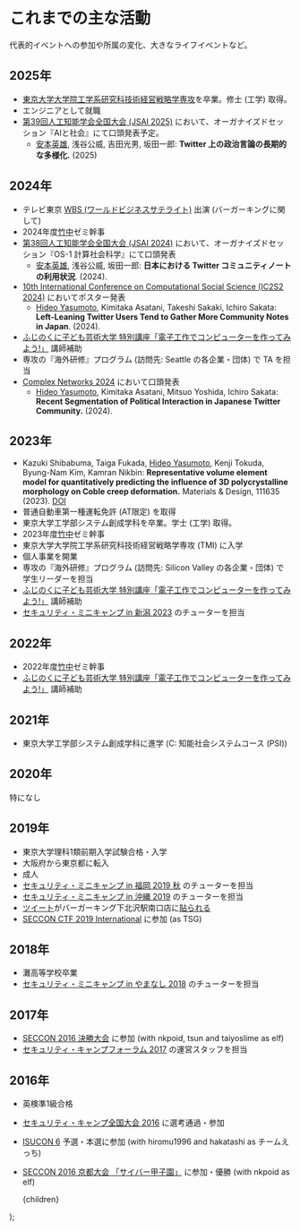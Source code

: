 
# これまでの主な活動

代表的イベントへの参加や所属の変化、大きなライフイベントなど。

## 2025年

* [東京大学大学院工学系研究科技術経営戦略学専攻](https://tmi.t.u-tokyo.ac.jp/)を卒業。修士 (工学) 取得。
* エンジニアとして就職
* [第39回人工知能学会全国大会 (JSAI 2025)](https://www.ai-gakkai.or.jp/jsai2025/) において、オーガナイズドセッション『AIと社会』にて口頭発表予定。
    * <u>安本英雄</u>, 浅谷公威, 吉田光男, 坂田一郎: **Twitter 上の政治言論の長期的な多様化.** (2025)

## 2024年

* テレビ東京 [WBS (ワールドビジネスサテライト)](https://www.tv-tokyo.co.jp/wbs/) 出演 (バーガーキングに関して)
* 2024年度[竹中](https://www.grips.ac.jp/list/jp/facultyinfo/takenaka_harukata/)ゼミ幹事
* [第38回人工知能学会全国大会 (JSAI 2024)](https://www.ai-gakkai.or.jp/jsai2024/) において、オーガナイズドセッション『OS-1 計算社会科学』にて口頭発表
    *  <u>安本英雄</u>, 浅谷公威, 坂田一郎: **日本における Twitter コミュニティノートの利用状況**. (2024).
* [10th International Conference on Computational Social Science (IC2S2 2024)](https://ic2s2-2024.org/) においてポスター発表
    * <u>Hideo Yasumoto</u>, Kimitaka Asatani, Takeshi Sakaki, Ichiro Sakata: **Left-Leaning Twitter Users Tend to Gather More Community Notes in Japan**. (2024).
* [ふじのくに子ども芸術大学 特別講座「電子工作でコンピューターを作ってみよう!」](https://www.fkac.jp/kouza2024/detail.html?id=nw1715487309) 講師補助
* 専攻の『海外研修』プログラム (訪問先: Seattle の各企業・団体) で TA を担当
* [Complex Networks 2024](https://complexnetworks.org/) において口頭発表
    * <u>Hideo Yasumoto</u>, Kimitaka Asatani, Mitsuo Yoshida, Ichiro Sakata: **Recent Segmentation of Political Interaction in Japanese Twitter Community.** (2024).

## 2023年

* Kazuki Shibabuma, Taiga Fukada, <u>Hideo Yasumoto</u>, Kenji Tokuda, Byung-Nam Kim, Kamran Nikbin: **Representative volume element model for quantitatively predicting the influence of 3D polycrystalline morphology on Coble creep deformation.** Materials & Design, 111635 (2023). [DOI](https://doi.org/10.1016/j.matdes.2023.111635)
* 普通自動車第一種運転免許 (AT限定) を取得
* 東京大学工学部システム創成学科を卒業。学士 (工学) 取得。
* 2023年度[竹中](https://www.grips.ac.jp/list/jp/facultyinfo/takenaka_harukata/)ゼミ幹事
* 東京大学大学院工学系研究科技術経営戦略学専攻 (TMI) に入学
* 個人事業を開業
* 専攻の『海外研修』プログラム (訪問先: Silicon Valley の各企業・団体) で学生リーダーを担当
* [ふじのくに子ども芸術大学 特別講座「電子工作でコンピューターを作ってみよう!」](https://fkac.jp/kouza2023/detail.html?id=nw1683701593) 講師補助
* [セキュリティ・ミニキャンプ in 新潟 2023](https://www.security-camp.or.jp/minicamp/niigata2023.html) のチューターを担当

## 2022年

* 2022年度[竹中](https://www.grips.ac.jp/list/jp/facultyinfo/takenaka_harukata/)ゼミ幹事
* [ふじのくに子ども芸術大学 特別講座「電子工作でコンピューターを作ってみよう!」](https://fkac.jp/kouza2022/detail.html?id=nw1651114807) 講師補助

## 2021年

* 東京大学工学部システム創成学科に進学 (C: 知能社会システムコース (PSI))

## 2020年

特になし

## 2019年

* 東京大学理科1類前期入学試験合格・入学
* 大阪府から東京都に転入
* 成人
* [セキュリティ・ミニキャンプ in 福岡 2019 秋](https://www.security-camp.or.jp/minicamp/fukuoka2019a.html) のチューターを担当
* [セキュリティ・ミニキャンプ in 沖縄 2019](https://www.security-camp.or.jp/minicamp/okinawa2019.html) のチューターを担当
* [ツイート](https://twitter.com/hideo54/status/1130030449638559744)がバーガーキング下北沢駅南口店に[貼られる](https://twitter.com/hideo54/status/1204218275233558528)
* [SECCON CTF 2019 International](https://www.seccon.jp/2019/akihabara/#ctf) に参加 (as TSG)

## 2018年

* 灘高等学校卒業
* [セキュリティ・ミニキャンプ in やまなし 2018](https://www.security-camp.or.jp/minicamp/yamanashi2018.html) のチューターを担当

## 2017年
* [SECCON 2016 決勝大会](http://2016.seccon.jp/news/#140) に参加 (with nkpoid, tsun and taiyoslime as elf)
* [セキュリティ・キャンプフォーラム 2017](https://www.ipa.go.jp/jinzai/camp/2016/forum2017.html) の運営スタッフを担当

## 2016年

* 英検準1級合格
* [セキュリティ・キャンプ全国大会 2016](https://www.ipa.go.jp/jinzai/camp/2016/zenkoku2016.html) に選考通過・参加
* [ISUCON 6](http://isucon.net/archives/48465737.html) 予選・本選に参加 (with hiromu1996 and hakatashi as チームえっち)
* [SECCON 2016 京都大会 「サイバー甲子園」](http://2016.seccon.jp/news/#121) に参加・優勝 (with nkpoid as elf)

    <Layout title='活動 | hideo54.com'>
        {children}
    </Layout>
);
